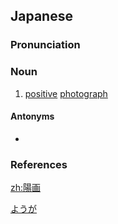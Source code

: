 ==Japanese==
{{ja-kanjitab|よう|が|yomi=o}}

===Pronunciation===
{{ja-pron|yomi=o|ようが|acc=0|acc_ref=DJR,NHK}}

===Noun===
{{ja-noun|kyu=陽畫|ようが|hhira=やうぐわ}}

# [[positive]] [[photograph]]

====Antonyms====
* {{ja-r|陰画|いんが|[[negative]] [[photograph]]}}

===References===
<references/>

[[Category:ja:Photography|ようが]]

[[zh:陽画]]